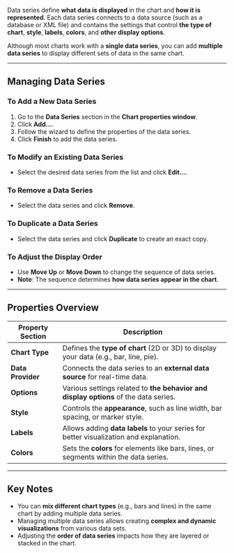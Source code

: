 
Data series define **what data is displayed** in the chart and **how it is represented**. Each data series connects to a data source (such as a database or XML file) and contains the settings that control **the type of chart**, **style**, **labels**, **colors**, and **other display options**.

Although most charts work with a **single data series**, you can add **multiple data series** to display different sets of data in the same chart.

---

## **Managing Data Series**

### **To Add a New Data Series**
1. Go to the **Data Series** section in the **Chart properties window**.
2. Click **Add...**.
3. Follow the wizard to define the properties of the data series.
4. Click **Finish** to add the data series.

### **To Modify an Existing Data Series**
- Select the desired data series from the list and click **Edit...**.

### **To Remove a Data Series**
- Select the data series and click **Remove**.

### **To Duplicate a Data Series**
- Select the data series and click **Duplicate** to create an exact copy.

### **To Adjust the Display Order**
- Use **Move Up** or **Move Down** to change the sequence of data series.  
- **Note**: The sequence determines **how data series appear in the chart**.

---

## **Properties Overview**

| **Property Section**  | **Description**                                                                          |
|----------------------|------------------------------------------------------------------------------------------|
| **Chart Type**        | Defines the **type of chart** (2D or 3D) to display your data (e.g., bar, line, pie).    |
| **Data Provider**     | Connects the data series to an **external data source** for real-time data.              |
| **Options**           | Various settings related to **the behavior and display options** of the data series.    |
| **Style**             | Controls the **appearance**, such as line width, bar spacing, or marker style.          |
| **Labels**            | Allows adding **data labels** to your series for better visualization and explanation.  |
| **Colors**            | Sets the **colors** for elements like bars, lines, or segments within the data series.  |

---

## **Key Notes**
- You can **mix different chart types** (e.g., bars and lines) in the same chart by adding multiple data series.
- Managing multiple data series allows creating **complex and dynamic visualizations** from various data sets.
- Adjusting the **order of data series** impacts how they are layered or stacked in the chart.
